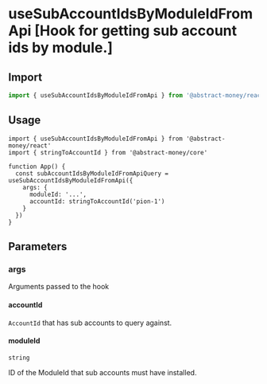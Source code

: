 
# useSubAccountIdsByModuleIdFromApi [Hook for getting sub account ids by module.]

## Import

```ts twoslash 
import { useSubAccountIdsByModuleIdFromApi } from '@abstract-money/react'
```

## Usage

```tsx twoslash [index.tsx]
import { useSubAccountIdsByModuleIdFromApi } from '@abstract-money/react'
import { stringToAccountId } from '@abstract-money/core'

function App() {
  const subAccountIdsByModuleIdFromApiQuery = useSubAccountIdsByModuleIdFromApi({
    args: {
      moduleId: '...',
      accountId: stringToAccountId('pion-1')
    }
  })
}
```

## Parameters

### args

Arguments passed to the hook

#### accountId
`AccountId` that has sub accounts to query against.

#### moduleId

`string`

ID of the ModuleId that sub accounts must have installed.

<ParameterExtraSnippet />
<ParameterQuerySnippet />
